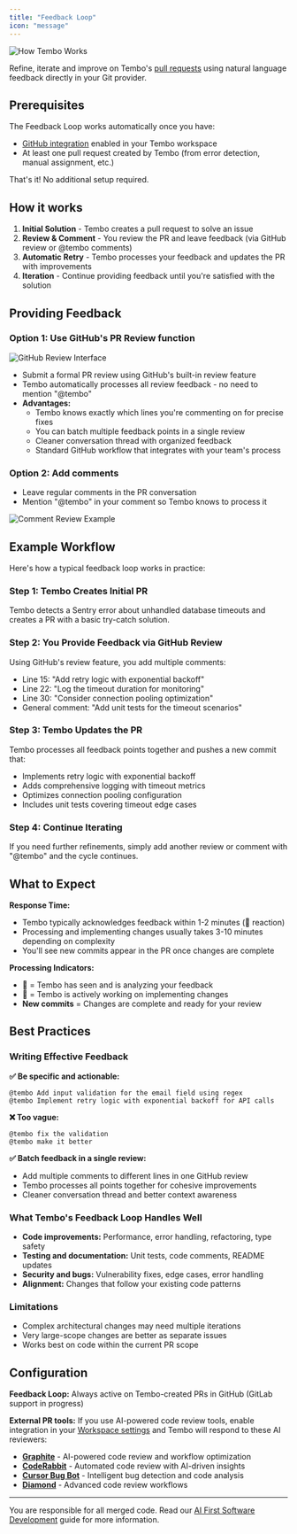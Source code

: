 ```yaml
---
title: "Feedback Loop"
icon: "message"
---
```



![How Tembo Works](/images/feedback-loop.png)

Refine, iterate and improve on Tembo's [pull requests](/features/pull-requests) using natural language feedback directly in your Git provider.

## Prerequisites

The Feedback Loop works automatically once you have:
- [GitHub integration](/integrations/github) enabled in your Tembo workspace
- At least one pull request created by Tembo (from error detection, manual assignment, etc.)

That's it! No additional setup required.


## How it works

1. **Initial Solution** - Tembo creates a pull request to solve an issue
2. **Review & Comment** - You review the PR and leave feedback (via GitHub review or @tembo comments)  
3. **Automatic Retry** - Tembo processes your feedback and updates the PR with improvements
4. **Iteration** - Continue providing feedback until you're satisfied with the solution

## Providing Feedback

### Option 1: Use GitHub's PR Review function

![GitHub Review Interface](/images/request-review.png)

- Submit a formal PR review using GitHub's built-in review feature
- Tembo automatically processes all review feedback - no need to mention "@tembo"
- **Advantages:**
  - Tembo knows exactly which lines you're commenting on for precise fixes
  - You can batch multiple feedback points in a single review
  - Cleaner conversation thread with organized feedback
  - Standard GitHub workflow that integrates with your team's process

### Option 2: Add comments
- Leave regular comments in the PR conversation
- Mention "@tembo" in your comment so Tembo knows to process it

![Comment Review Example](/images/comment-review.png)

## Example Workflow

Here's how a typical feedback loop works in practice:

### Step 1: Tembo Creates Initial PR
Tembo detects a Sentry error about unhandled database timeouts and creates a PR with a basic try-catch solution.

### Step 2: You Provide Feedback via GitHub Review
Using GitHub's review feature, you add multiple comments:
- Line 15: "Add retry logic with exponential backoff"
- Line 22: "Log the timeout duration for monitoring"  
- Line 30: "Consider connection pooling optimization"
- General comment: "Add unit tests for the timeout scenarios"

### Step 3: Tembo Updates the PR
Tembo processes all feedback points together and pushes a new commit that:
- Implements retry logic with exponential backoff
- Adds comprehensive logging with timeout metrics
- Optimizes connection pooling configuration
- Includes unit tests covering timeout edge cases

### Step 4: Continue Iterating
If you need further refinements, simply add another review or comment with "@tembo" and the cycle continues.

## What to Expect

**Response Time:**
- Tembo typically acknowledges feedback within 1-2 minutes (👀 reaction)
- Processing and implementing changes usually takes 3-10 minutes depending on complexity
- You'll see new commits appear in the PR once changes are complete

**Processing Indicators:**
- **👀** = Tembo has seen and is analyzing your feedback
- **🚀** = Tembo is actively working on implementing changes
- **New commits** = Changes are complete and ready for your review

## Best Practices

### Writing Effective Feedback

**✅ Be specific and actionable:**
```
@tembo Add input validation for the email field using regex
@tembo Implement retry logic with exponential backoff for API calls
```

**❌ Too vague:**
```
@tembo fix the validation
@tembo make it better
```

**✅ Batch feedback in a single review:**
- Add multiple comments to different lines in one GitHub review
- Tembo processes all points together for cohesive improvements
- Cleaner conversation thread and better context awareness

### What Tembo's Feedback Loop Handles Well

- **Code improvements:** Performance, error handling, refactoring, type safety
- **Testing and documentation:** Unit tests, code comments, README updates  
- **Security and bugs:** Vulnerability fixes, edge cases, error handling
- **Alignment:** Changes that follow your existing code patterns

### Limitations

- Complex architectural changes may need multiple iterations
- Very large-scope changes are better as separate issues
- Works best on code within the current PR scope

## Configuration

**Feedback Loop:** Always active on Tembo-created PRs in GitHub (GitLab support in progress)

**External PR tools:** If you use AI-powered code review tools, enable integration in your [Workspace settings](https://app.tembo.io/settings/organization) and Tembo will respond to these AI reviewers:

- **[Graphite](https://withgraphite.dev/)** - AI-powered code review and workflow optimization
- **[CodeRabbit](https://www.coderabbit.ai/)** - Automated code review with AI-driven insights
- **[Cursor Bug Bot](https://docs.cursor.com/bugbot)** - Intelligent bug detection and code analysis
- **[Diamond](https://diamond.graphite.dev/)** - Advanced code review workflows

---

You are responsible for all merged code. Read our [AI First Software Development](https://github.com/tembo/aifsd) guide for more information.

